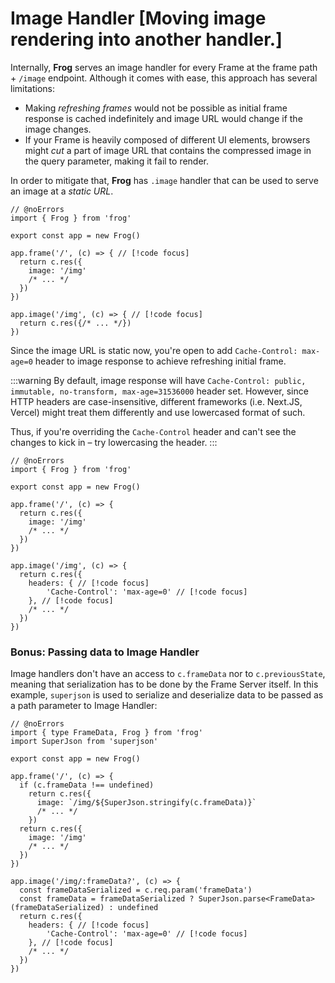 # Image Handler [Moving image rendering into another handler.]

Internally, **Frog** serves an image handler for every Frame at the frame path + `/image` endpoint.
Although it comes with ease, this approach has several limitations:
- Making *refreshing frames* would not be possible as initial frame response is cached indefinitely and image URL would change
if the image changes.
- If your Frame is heavily composed of different UI elements, browsers might *cut* a part of image URL that contains the compressed
image in the query parameter, making it fail to render.

In order to mitigate that, **Frog** has `.image` handler that can be used to serve an image at a *static URL*.

```tsx twoslash
// @noErrors
import { Frog } from 'frog'
 
export const app = new Frog()

app.frame('/', (c) => { // [!code focus]
  return c.res({
    image: '/img'
    /* ... */
  })
})

app.image('/img', (c) => { // [!code focus]
  return c.res({/* ... */})
})
```

Since the image URL is static now, you're open to add `Cache-Control: max-age=0` header to image response to achieve refreshing initial frame.

:::warning
By default, image response will have `Cache-Control: public, immutable, no-transform, max-age=31536000` header set.
However, since HTTP headers are case-insensitive, different frameworks (i.e. Next.JS, Vercel) might
treat them differently and use lowercased format of such.

Thus, if you're overriding the `Cache-Control` header and can't see the changes to kick in – try lowercasing the header.
:::

```tsx twoslash
// @noErrors
import { Frog } from 'frog'
 
export const app = new Frog()

app.frame('/', (c) => {
  return c.res({
    image: '/img'
    /* ... */
  })
})

app.image('/img', (c) => {
  return c.res({
    headers: { // [!code focus]
        'Cache-Control': 'max-age=0' // [!code focus]
    }, // [!code focus]
    /* ... */
  })
})
```

### Bonus: Passing data to Image Handler
Image handlers don't have an access to `c.frameData` nor to `c.previousState`, meaning that serialization has to be done by the Frame Server itself.
In this example, `superjson` is used to serialize and deserialize data to be passed as a path parameter to Image Handler:

```tsx twoslash
// @noErrors
import { type FrameData, Frog } from 'frog'
import SuperJson from 'superjson'
 
export const app = new Frog()

app.frame('/', (c) => {
  if (c.frameData !== undefined) 
    return c.res({
      image: `/img/${SuperJson.stringify(c.frameData)}`
      /* ... */
    })
  return c.res({
    image: '/img'
    /* ... */
  })
})

app.image('/img/:frameData?', (c) => {
  const frameDataSerialized = c.req.param('frameData')
  const frameData = frameDataSerialized ? SuperJson.parse<FrameData>(frameDataSerialized) : undefined
  return c.res({
    headers: { // [!code focus]
        'Cache-Control': 'max-age=0' // [!code focus]
    }, // [!code focus]
    /* ... */
  })
})
```

